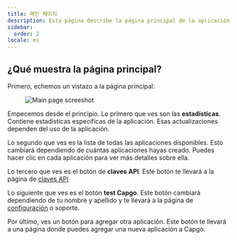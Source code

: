 ```yaml
---
title: 메인 페이지
description: Esta página describe la página principal de la aplicación web
sidebar:
  order: 2
locale: es
---
```


## ¿Qué muestra la página principal?

Primero, echemos un vistazo a la página principal:
<figure><img src="/main-pagewebp" alt="Main page screeshot" /><figcaption></figcaption></figure>

Empecemos desde el principio. Lo primero que ves son las **estadísticas**. Contiene estadísticas específicas de la aplicación. Esas actualizaciones dependen del uso de la aplicación.

Lo segundo que ves es la lista de todas las aplicaciones disponibles. Esto cambiará dependiendo de cuántas aplicaciones hayas creado. Puedes hacer clic en cada aplicación para ver más detalles sobre ella.

Lo tercero que ves es el botón de **claves API**. Este botón te llevará a la página de [claves API](/docs/webapp/api-keys/)

Lo siguiente que ves es el botón **test Capgo**. Este botón cambiará dependiendo de tu nombre y apellido y te llevará a la página de [configuración](/docs/webapp/settings/) o soporte.

Por último, ves un botón para agregar otra aplicación. Este botón te llevará a una página donde puedes agregar una nueva aplicación a Capgo.